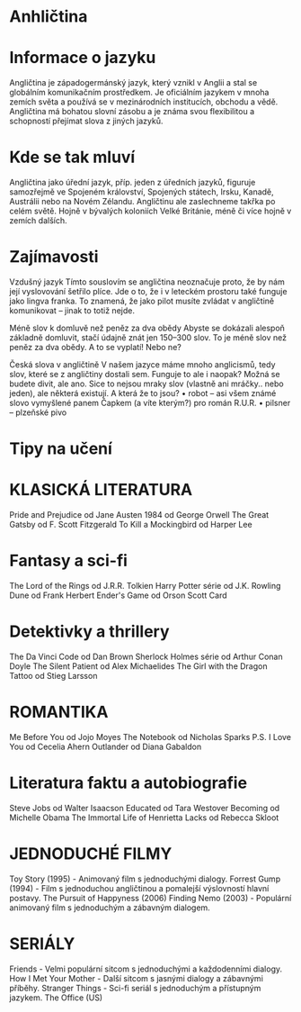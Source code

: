 

# Anhličtina

# Informace o jazyku 
Angličtina je západogermánský jazyk, který vznikl v Anglii a stal se globálním komunikačním prostředkem. Je oficiálním jazykem v mnoha zemích světa a používá se v mezinárodních institucích, obchodu a vědě. Angličtina má bohatou slovní zásobu a je známa svou flexibilitou a schopností přejímat slova z jiných jazyků.

# Kde se tak mluví
Angličtina jako úřední jazyk, příp. jeden z úředních jazyků, figuruje samozřejmě ve Spojeném království, Spojených státech, Irsku, Kanadě, Austrálii nebo na Novém Zélandu.
Angličtinu ale zaslechneme takřka po celém světě. Hojně v bývalých koloniích Velké Británie, méně či více hojně v zemích dalších.
  
# Zajímavosti 
Vzdušný jazyk
Tímto souslovím se angličtina neoznačuje proto, že by nám její vyslovování šetřilo plíce. Jde o to, že i v leteckém prostoru také funguje jako lingva franka. To znamená, že jako pilot musíte zvládat v angličtině komunikovat – jinak to totiž nejde.

Méně slov k domluvě než peněz za dva obědy
Abyste se dokázali alespoň základně domluvit, stačí údajně znát jen 150–300 slov. To je méně slov než peněz za dva obědy. A to se vyplatí! Nebo ne?
 
Česká slova v angličtině
V našem jazyce máme mnoho anglicismů, tedy slov, které se z angličtiny dostali sem. Funguje to ale i naopak?
Možná se budete divit, ale ano. Sice to nejsou mraky slov (vlastně ani mráčky.. nebo jeden), ale některá existují. A která že to jsou?
•	robot – asi všem známé slovo vymyšlené panem Čapkem (a víte kterým?) pro román R.U.R.
•	pilsner – plzeňské pivo

 


# Tipy na učení

#  KLASICKÁ LITERATURA
Pride and Prejudice od Jane Austen
1984 od George Orwell
The Great Gatsby od F. Scott Fitzgerald
To Kill a Mockingbird od Harper Lee

# Fantasy a sci-fi
The Lord of the Rings od J.R.R. Tolkien
Harry Potter série od J.K. Rowling
Dune od Frank Herbert
Ender's Game od Orson Scott Card

# Detektivky a thrillery
The Da Vinci Code od Dan Brown
Sherlock Holmes série od Arthur Conan Doyle
The Silent Patient od Alex Michaelides
The Girl with the Dragon Tattoo od Stieg Larsson

# ROMANTIKA
Me Before You od Jojo Moyes
The Notebook od Nicholas Sparks
P.S. I Love You od Cecelia Ahern
Outlander od Diana Gabaldon

# Literatura faktu a autobiografie
Steve Jobs od Walter Isaacson
Educated od Tara Westover
Becoming od Michelle Obama
The Immortal Life of Henrietta Lacks od Rebecca Skloot


# JEDNODUCHÉ FILMY
Toy Story (1995) - Animovaný film s jednoduchými dialogy.
Forrest Gump (1994) - Film s jednoduchou angličtinou a pomalejší výslovností hlavní postavy.
The Pursuit of Happyness (2006)
Finding Nemo (2003) - Populární animovaný film s jednoduchým a zábavným dialogem.

# SERIÁLY
Friends - Velmi populární sitcom s jednoduchými a každodenními dialogy.
How I Met Your Mother - Další sitcom s jasnými dialogy a zábavnými příběhy.
Stranger Things - Sci-fi seriál s jednoduchým a přístupným jazykem.
The Office (US)



